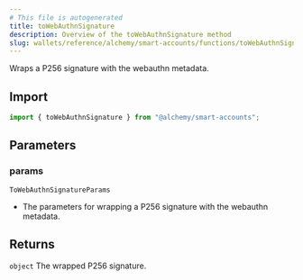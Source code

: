 ```yaml
---
# This file is autogenerated
title: toWebAuthnSignature
description: Overview of the toWebAuthnSignature method
slug: wallets/reference/alchemy/smart-accounts/functions/toWebAuthnSignature
---
```


Wraps a P256 signature with the webauthn metadata.

## Import

```ts
import { toWebAuthnSignature } from "@alchemy/smart-accounts";
```

## Parameters

### params

`ToWebAuthnSignatureParams`

- The parameters for wrapping a P256 signature with the webauthn metadata.

## Returns

`object`
The wrapped P256 signature.
